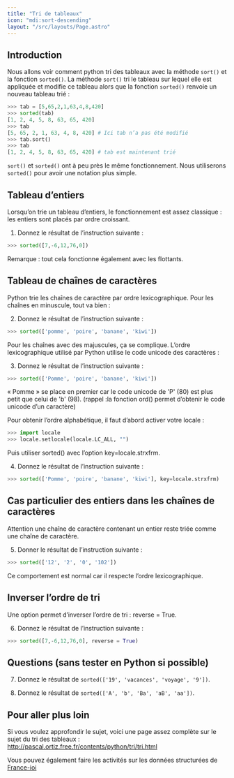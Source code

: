 ```yaml
---
title: "Tri de tableaux"
icon: "mdi:sort-descending"
layout: "/src/layouts/Page.astro"
---
```


## Introduction

Nous allons voir comment python tri des tableaux avec la méthode `sort()` et
la fonction `sorted()`. La méthode `sort()` tri le tableau sur lequel elle est
appliquée et modifie ce tableau alors que la fonction `sorted()` renvoie un
nouveau tableau trié :

```py
>>> tab = [5,65,2,1,63,4,8,420]
>>> sorted(tab)
[1, 2, 4, 5, 8, 63, 65, 420]
>>> tab
[5, 65, 2, 1, 63, 4, 8, 420] # Ici tab n’a pas été modifié
>>> tab.sort()
>>> tab
[1, 2, 4, 5, 8, 63, 65, 420] # tab est maintenant trié
```

`sort()` et `sorted()` ont à peu près le même fonctionnement. Nous utiliserons
`sorted()` pour avoir une notation plus simple.

## Tableau d’entiers

Lorsqu’on trie un tableau d’entiers, le fonctionnement est assez classique :
les entiers sont placés par ordre croissant.

1. Donnez le résultat de l’instruction suivante :

```py
>>> sorted([7,-6,12,76,0])
```

Remarque : tout cela fonctionne également avec les flottants.

## Tableau de chaînes de caractères

Python trie les chaînes de caractère par ordre lexicographique. Pour les
chaînes en minuscule, tout va bien :

2. Donnez le résultat de l’instruction suivante :

```py
>>> sorted(['pomme', 'poire', 'banane', 'kiwi'])
```

Pour les chaînes avec des majuscules, ça se complique. L’ordre lexicographique
utilisé par Python utilise le code unicode des caractères :

3. Donnez le résultat de l’instruction suivante :

```py
>>> sorted(['Pomme', 'poire', 'banane', 'kiwi'])
```

« Pomme » se place en premier car le code unicode de 'P' (80) est plus petit
que celui de 'b' (98). (rappel :la fonction ord() permet d’obtenir le code
unicode d’un caractère)

Pour obtenir l’ordre alphabétique, il faut d’abord activer votre locale :

```py
>>> import locale
>>> locale.setlocale(locale.LC_ALL, "")
```

Puis utiliser sorted() avec l’option key=locale.strxfrm.

4. Donnez le résultat de l’instruction suivante :

```py
>>> sorted(['Pomme', 'poire', 'banane', 'kiwi'], key=locale.strxfrm)
```

## Cas particulier des entiers dans les chaînes de caractères

Attention une chaîne de caractère contenant un entier reste triée comme une
chaîne de caractère.

5. Donner le résultat de l’instruction suivante :

```py
>>> sorted(['12', '2', '0', '102'])
```

Ce comportement est normal car il respecte l’ordre lexicographique.

## Inverser l’ordre de tri

Une option permet d’inverser l’ordre de tri : reverse = True.

6. Donnez le résultat de l’instruction suivante :

```py
>>> sorted([7,-6,12,76,0], reverse = True)
```

## Questions (sans tester en Python si possible)

7. Donnez le résultat de `sorted(['19', 'vacances', 'voyage', '9'])`.

8. Donnez le résultat de `sorted(['A', 'b', 'Ba', 'aB', 'aa'])`.

## Pour aller plus loin

Si vous voulez approfondir le sujet, voici une page assez complète sur le
sujet du tri des tableaux : http://pascal.ortiz.free.fr/contents/python/tri/tri.html

Vous pouvez également faire les activités sur les données structurées de
[France-ioi](http://www.france-ioi.org/confinement/)
